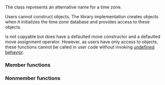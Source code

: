 {{cpp/chrono/title|time_zone_link}}
{{cpp/chrono/time_zone_link/navbar}}
{{dcl begin}}
{{dcl header|chrono}}
{{dcl|since=c++20|
class time_zone_link;
}}
{{dcl end}}

The class {{tt|time_zone_link}} represents an alternative name for a time zone.

Users cannot construct {{tt|time_zone_link}} objects. The library implementation creates {{tt|time_zone_link}} objects when it initializes the time zone database and provides {{c|const}} access to these objects.

{{tt|time_zone_link}} is not copyable but does have a defaulted move constructor and a defaulted move assignment operator. However, as users have only {{c|const}} access to {{tt|time_zone_link}} objects, these functions cannot be called in user code without invoking [[cpp/language/ub|undefined behavior]].

===Member functions===
{{dsc begin}}
{{dsc inc|cpp/chrono/time_zone_link/dsc accessors}}
{{dsc end}}

===Nonmember functions===
{{dsc begin}}
{{dsc inc|cpp/chrono/time_zone_link/dsc operator_cmp}}
{{dsc end}}

{{langlinks|es|ja|ru|zh}}